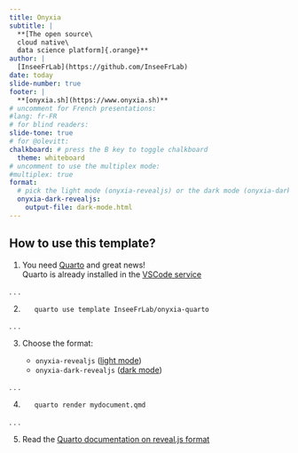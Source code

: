 ```yaml
---
title: Onyxia
subtitle: |
  **[The open source\
  cloud native\
  data science platform]{.orange}**
author: |
  [InseeFrLab](https://github.com/InseeFrLab)
date: today
slide-number: true
footer: |
  **[onyxia.sh](https://www.onyxia.sh)**
# uncomment for French presentations:
#lang: fr-FR
# for blind readers:
slide-tone: true
# for @olevitt:
chalkboard: # press the B key to toggle chalkboard
  theme: whiteboard
# uncomment to use the multiplex mode:
#multiplex: true
format:
  # pick the light mode (onyxia-revealjs) or the dark mode (onyxia-dark-revealjs)
  onyxia-dark-revealjs:
    output-file: dark-mode.html
---
```


## How to use this template?

1. You need [Quarto](https://quarto.org/) and great news!  
   Quarto is already installed in the
   [VSCode service](https://datalab.sspcloud.fr/launcher/inseefrlab-helm-charts-datascience/vscode?autoLaunch=true)

. . .

2. ``` bash
   quarto use template InseeFrLab/onyxia-quarto
   ```

. . .

3. Choose the format:

   - `onyxia-revealjs` ([light mode](https://inseefrlab.github.io/onyxia-quarto/))
   - `onyxia-dark-revealjs` ([dark mode](https://inseefrlab.github.io/onyxia-quarto/dark-mode.html))

. . .

4. ``` bash
   quarto render mydocument.qmd
   ```

. . .

5. Read the [Quarto documentation on reveal.js format](https://quarto.org/docs/presentations/revealjs/)
